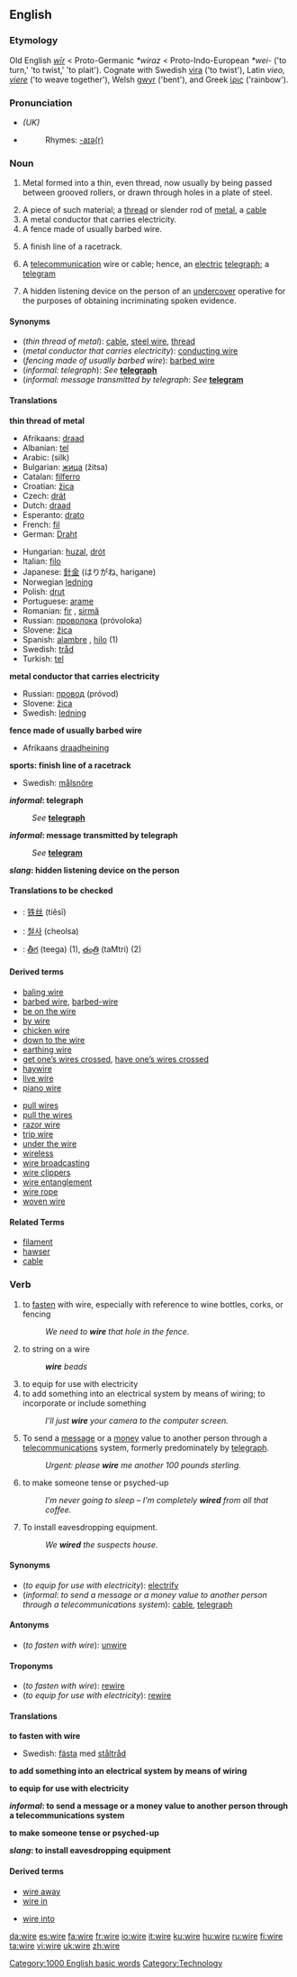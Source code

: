 ==English==

{{wikipedia}}

===Etymology===
Old English ''[[wir#Old English|wīr]]'' < Proto-Germanic ''*wiraz'' < Proto-Indo-European ''*wei-'' ('to turn,' 'to twist,' 'to plait'). Cognate with Swedish [[vira]] ('to twist'), Latin ''vieo, [[viere]]'' ('to weave together'), Welsh [[gwyr]] ('bent'), and Greek [[ίρις]] ('rainbow').

===Pronunciation===
*''(UK)'' {{IPA|/waɪə/}}
*{{audio|en-us-wire.ogg|Audio (US)}}
*:Rhymes: [[Rhymes:English:-aɪə(r)|-aɪə(r)]]

===Noun===
{{en-noun|s|-}}

# {{uncountable}} Metal formed into a thin, even thread, now usually by being passed between grooved rollers, or drawn through holes in a plate of steel.
# A piece of such material; a [[thread]] or slender rod of [[metal]], a [[cable]]
# A metal conductor that carries electricity.
# A fence made of usually barbed wire.
# {{sports}} A finish line of a racetrack.
# {{informal}} A [[telecommunication]] wire or cable; hence, an [[electric]] [[telegraph]]; a [[telegram]]
# {{slang}} A hidden listening device on the person of an [[undercover]] operative for the purposes of obtaining incriminating spoken evidence.

====Synonyms====
*(''thin thread of metal''): [[cable]], [[steel wire]], [[thread]]
*(''metal conductor that carries electricity''): [[conducting wire]]
*(''fencing made of usually barbed wire''): [[barbed wire]]
*(''informal: telegraph''): ''See'' '''[[telegraph]]'''
*(''informal: message transmitted by telegraph'': ''See'' '''[[telegram]]'''

====Translations====
'''thin thread of metal'''
{{top}}
*Afrikaans: [[draad]]
*Albanian: [[tel]] {{m}}
*Arabic: {{ARchar|[[سلك]]}} (silk)
*Bulgarian: [[жица]] (žitsa) {{f}}
*Catalan: [[filferro]] {{m}}
*Croatian: [[žica]] {{f}}
*Czech: [[drát]] {{m}}
*Dutch: [[draad]]
*Esperanto: [[drato]]
*French: [[fil]] {{m}}
*German: [[Draht]] {{m}}
{{mid}}
*Hungarian: [[huzal]], [[drót]]
*Italian: [[filo]] {{m}}
*Japanese: [[針金]] (はりがね, harigane)
*Norwegian [[ledning]] {{m}}
*Polish: [[drut]] {{m}}
*Portuguese: [[arame]] {{m}}
*Romanian: [[fir]] {{n}}, [[sirmă]] {{f}}
*Russian: [[проволока]] (próvoloka) {{f}}
*Slovene: [[žica]] {{f}}
*Spanish: [[alambre]] {{m}}, [[hilo]] {{m}} (1)
*Swedish: [[tråd]] {{c}}
*Turkish: [[tel]]
{{bottom}}

'''metal conductor that carries electricity'''
{{top}}
{{mid}}
*Russian: [[провод]] (próvod) {{m}}
*Slovene: [[žica]] {{f}}
*Swedish: [[ledning]] {{c}}
{{bottom}}

'''fence made of usually barbed wire'''
{{top}}
*Afrikaans [[draadheining]]
{{mid}}
{{bottom}}

'''sports: finish line of a racetrack'''
{{top}}
{{mid}}
*Swedish: [[målsnöre]] {{n}}
{{bottom}}

'''''informal'': telegraph'''
:''See'' '''[[telegraph]]'''

'''''informal'': message transmitted by telegraph'''
:''See'' '''[[telegram]]'''

'''''slang'': hidden listening device on the person'''
{{top}}
{{mid}}
{{bottom}}

====Translations to be checked====
{{checktrans}}
{{top}}
*{{ttbc|Chinese}}: [[铁丝]] (tiěsī)
*{{ttbc|Korean}}: [[철사]] (cheolsa)
*{{ttbc|Telugu}}: [[తీగ]] (teega) (1), [[తంత్రి]] (taMtri) (2)
{{bottom}}

====Derived terms====
{{top2}}
*[[baling wire]]
*[[barbed wire]], [[barbed-wire]]
*[[be on the wire]]
*[[by wire]]
*[[chicken wire]]
*[[down to the wire]]
*[[earthing wire]]
*[[get one's wires crossed|get one’s wires crossed]], [[have one's wires crossed|have one’s wires crossed]]
*[[haywire]]
*[[live wire]]
*[[piano wire]]
{{mid2}}
*[[pull wires]]
*[[pull the wires]]
*[[razor wire]]
*[[trip wire]]
*[[under the wire]]
*[[wireless]]
*[[wire broadcasting]]
*[[wire clippers]]
*[[wire entanglement]]
*[[wire rope]]
*[[woven wire]]
{{bottom}}

====Related Terms====
*[[filament]]
*[[hawser]]
*[[cable]]

===Verb===
{{en-verb|wir|ing}}

# to [[fasten]] with wire, especially with reference to wine bottles, corks, or fencing
#:''We need to '''wire''' that hole in the fence.''
# to string on a wire
#:'''''wire''' beads''
# to equip for use with electricity
# to add something into an electrical system by means of wiring; to incorporate or include something
#:''I'll just '''wire''' your camera to the computer screen.''
#{{informal}} To send a [[message]] or a [[money]] value to another person through a [[telecommunications]] system, formerly predominately by [[telegraph]].
#:''Urgent: please '''wire''' me another 100 pounds sterling.''
# to make someone tense or psyched-up
#:''I'm never going to sleep – I'm completely '''wired''' from all that coffee.''
# {{slang}} To install eavesdropping equipment.
#:''We '''wired''' the suspects house.''

====Synonyms====
*(''to equip for use with electricity''): [[electrify]]
*(''informal: to send a message or a money value to another person through a telecommunications system''): [[cable]], [[telegraph]]

====Antonyms====
*(''to fasten with wire''): [[unwire]]

====Troponyms====
*(''to fasten with wire''): [[rewire]]
*(''to equip for use with electricity''): [[rewire]]

====Translations====
'''to fasten with wire'''
{{top}}
{{mid}}
*Swedish: [[fästa]] med [[ståltråd]]
{{bottom}}

'''to add something into an electrical system by means of wiring'''
{{top}}
{{mid}}
{{bottom}}

'''to equip for use with electricity'''
{{top}}
{{mid}}
{{bottom}}

'''''informal'': to send a message or a money value to another person through a telecommunications system'''
{{top}}
{{mid}}
{{bottom}}

'''to make someone tense or psyched-up'''
{{top}}
{{mid}}
{{bottom}}

'''''slang'': to install eavesdropping equipment'''
{{top}}
{{mid}}
{{bottom}}

====Derived terms====
{{top2}}
*[[wire away]]
*[[wire in]]
{{mid2}}
*[[wire into]]
{{bottom}}

[[Category:1000 English basic words]]
[[Category:Technology]]

[[da:wire]]
[[es:wire]]
[[fa:wire]]
[[fr:wire]]
[[io:wire]]
[[it:wire]]
[[ku:wire]]
[[hu:wire]]
[[ru:wire]]
[[fi:wire]]
[[ta:wire]]
[[vi:wire]]
[[uk:wire]]
[[zh:wire]]